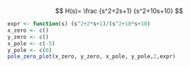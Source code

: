 $$
H(s)=
\frac
{s^2+2s+1}
{s^2+10s+10}
$$


```r
expr <- function(s) (s^2+2*s+1)/(s^2+10*s+10)
x_zero <- c()
y_zero <- c()
x_pole <- c(-5)
y_pole <- c(0)
pole_zero_plot(x_zero, y_zero, x_pole, y_pole,2,expr)
```
